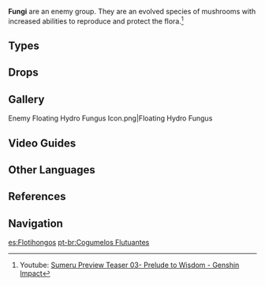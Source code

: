 {{Terminology Infobox
|image        = <gallery>
Enemy Floating Hydro Fungus.png|Hydro
</gallery>
|type         = Enemy Groups
|type2        = Mystical Beasts
}}
'''Fungi''' are an enemy group. They are an evolved species of mushrooms with increased abilities to reproduce and protect the flora.<ref>Youtube: [https://www.youtube.com/watch?v=JrC7DTUsii8 Sumeru Preview Teaser 03- Prelude to Wisdom - Genshin Impact]</ref>

==Types==
{{Enemies by Category List}}

==Drops==
{{Drops|Fungi}}

==Gallery==
<gallery hideaddbutton="true" captionalign="center">
Enemy Floating Hydro Fungus Icon.png|Floating Hydro Fungus
</gallery>

==Video Guides==
{{EVT
|video1   = https://youtu.be/IJ-ps2vpXLA
|caption1 = Farm Guide (25 total)
}}

==Other Languages==
{{Other Languages
|en      = Fungus
|zhs     = 蕈兽
|zhs_rm  = Xùnshòu
|zht     = 蕈獸
|zht_rm  = Xùnshòu
|zh_tl   = Mushroom Beast
|ja      = キノコン
|ja_rm   = Kinokon
|ja_tl   = Mushroom
|ko      = 버섯몬
|ko_rm   = Beoseotmon
|ko_tl   = Mushroom Monster
|es      = Hongo<!--common noun?-->
|es_tl   = Mushroom
|fr      = Fongus
|fr_tl   = Fungus
|ru      = Плесенник
|ru_tl   = 
|th      = Fungus
|vi      = Nấm {{tt|Quỷ|鬼}}
|vi_tl   = Demon Fungus
|de      = Pilzbestie
|de_tl   = Mushroom Beast
|id      = Fungus
|pt      = Cogumelo
|pt_tl   = 
}}

==References==
{{Reflist}}

==Navigation==
{{Enemy Navbox|type=Common}}
[[es:Flotihongos]]
[[pt-br:Cogumelos Flutuantes]]